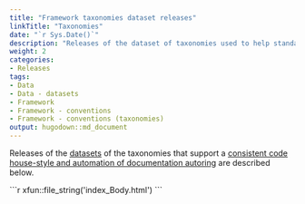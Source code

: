 ```yaml
---
title: "Framework taxonomies dataset releases"
linkTitle: "Taxonomies"
date: "`r Sys.Date()`"
description: "Releases of the dataset of taxonomies used to help standardise code authoring and documentation."
weight: 2
categories: 
- Releases
tags: 
- Data
- Data - datasets
- Framework
- Framework - conventions
- Framework - conventions (taxonomies)
output: hugodown::md_document
---
```


Releases of the [datasets](/docs/model/datasets/) of the taxonomies that support a [consistent code house-style and automation of documentation autoring](/docs/framework/use/authoring-modules/authoring-algorithms/) are described below.

````{=html}
```r
xfun::file_string('index_Body.html')
```
````

